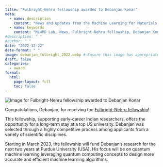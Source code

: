 ```yaml
---
title: "Fulbright-Nehru fellowship awarded to Debanjan Konar"
meta:
  - name: description
    content: "News and updates from the Machine Learning for Materials Design (ML4MD) Lab: Fulbright-Nehru fellowship awarded to Debanjan Konar."
  - name: keywords
    content: "ML4MD Lab, News, Fulbright-Nehru fellowship, Debanjan Konar, Quantum Machine Learning"
#description: " "
#author: " "
date: "2022-12-22"
date-format: " "
image: debanjan_fulbright_2022.webp # Ensure this image has appropriate alt text if used directly in content
draft: false
categories:
  - award
format:
  html:
    page-layout: full
    toc: false
---
```

![](debanjan_fulbright_2022.webp){.news-thumbnail alt="Image for Fulbright-Nehru fellowship awarded to Debanjan Konar"}


Congratulations, Debanjan, for receiving the [Fulbright-Nehru fellowship](https://fulbrightscholars.org/grantee/debanjan-konar){target="_blank"}! 

This fellowship, supporting early-career Indian researchers, offers the opportunity for a long-term stay at a top US university. Debanjan was selected through a highly competitive process among applicants from a variety of scientific disciplines.

Starting in March 2023, the fellowship will fund Debanjan's research for the next two years at Purdue University (USA). His focus will be on quantum machine learning leveraging quantum computing concepts to design more accurate and efficient machine learning algorithms. 